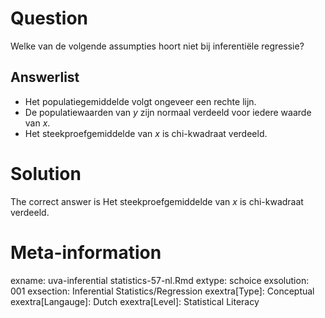 Question
========

Welke van de volgende assumpties hoort niet bij inferentiële regressie?

Answerlist
----------
* Het populatiegemiddelde volgt ongeveer een rechte lijn.
* De populatiewaarden van *y* zijn normaal verdeeld voor iedere waarde van *x*.
* Het steekproefgemiddelde van *x* is chi-kwadraat verdeeld.

Solution
========

The correct answer is  Het steekproefgemiddelde van *x* is chi-kwadraat verdeeld.

Meta-information
================
exname: uva-inferential statistics-57-nl.Rmd
extype: schoice
exsolution: 001
exsection: Inferential Statistics/Regression
exextra[Type]: Conceptual
exextra[Langauge]: Dutch
exextra[Level]: Statistical Literacy

